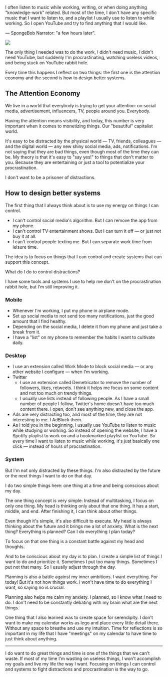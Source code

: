 I often listen to music while working, writing, or when doing anything "knowledge-work" related. But most of the time, I don't have any specific music that I want to listen to, and a playlist I usually use to listen to while working. So I open YouTube and try to find anything that I would like.

— SpongeBob Narrator: "a few hours later".

<img src="/on-distraction/a-few-hours-later.jpeg" />

The only thing I needed was to do the work, I didn't need music, I didn't need YouTube, but suddenly I'm procrastinating, watching useless videos, and being stuck on YouTube rabbit hole.

Every time this happens I reflect on two things: the first one is the attention economy and the second is how to design better systems.

## The Attention Economy

We live in a world that everybody is trying to get your attention: on social media, advertisement, influencers, TV, people around you. Everybody.

Having the attention means visibility, and today, this number is very important when it comes to monetizing things. Our "beautiful" capitalist world.

It's easy to be distracted by the physical world — TV, friends, colleagues — and the digital world — any new shiny social media, ads, notifications. I'm not saying that they are bad things, even though most of the time they can be. My theory is that it's easy to "say yes!" to things that don't matter to you. Because they are entertaining or just a tool to potentialize your procrastination.

I don't want to be a prisoner of distractions.

## How to design better systems

The first thing that I always think about is to use my energy on things I can control.

- I can't control social media's algorithm. But I can remove the app from my phone.
- I can't control TV entertainment shows. But I can turn it off — or just not buy it at all.
- I can't control people texting me. But I can separate work time from leisure time.

The idea is to focus on things that I can control and create systems that can support this concept.

What do I do to control distractions?

I have some tools and systems I use to help me don't on the procrastination rabbit hole, but I'm still improving it.

### Mobile

- Whenever I'm working, I put my phone in airplane mode.
- Set up social media to not send too many notifications, just the good amount that I find healthy.
- Depending on the social media, I delete it from my phone and just take a break from it.
- I have a "list" on my phone to remember the habits I want to cultivate daily.

### Desktop

- I use an extension called Work Mode to block social media — or any other website I configure — when I'm working.
- Twitter
  - I use an extension called Demetricator to remove the number of followers, likes, retweets. I think it helps me focus on some content and not too much on trendy things.
  - I usually use lists instead of following people. As I have a small number of people I follow, Twitter's home doesn't have too much content there. I open, don't see anything new, and close the app.
- Ads are very distracting too, and most of the time, they are not interesting to me. I AdBlock them.
- As I told you in the beginning, I usually use YouTube to listen to music while studying or working. So instead of opening the website, I have a Spotify playlist to work on and a bookmarked playlist on YouTube. So every time I want to listen to music while working, it's just basically one click — instead of hours of procrastination.

### System

But I'm not only distracted by these things. I'm also distracted by the future or the next things I want to do on that day.

I do two simple things here: one thing at a time and being conscious about my day.

The one thing concept is very simple: Instead of multitasking, I focus on only one thing. My head is thinking only about that one thing. It has a start, middle, and end. After finishing it, I can think about other things.

Even though it's simple, it's also difficult to execute. My head is always thinking about the future and it brings me a lot of anxiety. What is the next thing? Everything is planned? Can I do everything I plan today?

To focus on that one thing is a constant battle against my head and thoughts.

And to be conscious about my day is to plan. I create a simple list of things I want to do and prioritize it. Sometimes I put too many things. Sometimes I put not that many. So I usually adjust through the day.

Planning is also a battle against my inner ambitions. I want everything. For today! But it's not how things work. I won't have time to do everything I want, so saying no is crucial.

Planning also helps me calm my anxiety. I planned, so I know what I need to do. I don't need to be constantly debating with my brain what are the next things.

One thing that I also learned was to create space for serendipity. I don't want to make my calendar works as lego and place every little detail there. Without any space to breathe and use my intuition. Time for reflections is so important in my life that I have "meetings" on my calendar to have time to just think about anything.

---

I do want to do great things and time is one of the things that we can't waste. If most of my time I'm wasting on useless things, I won't accomplish my goals and live my life the way I want. Focusing on things I can control and systems to fight distractions and procrastination is the way to go.
